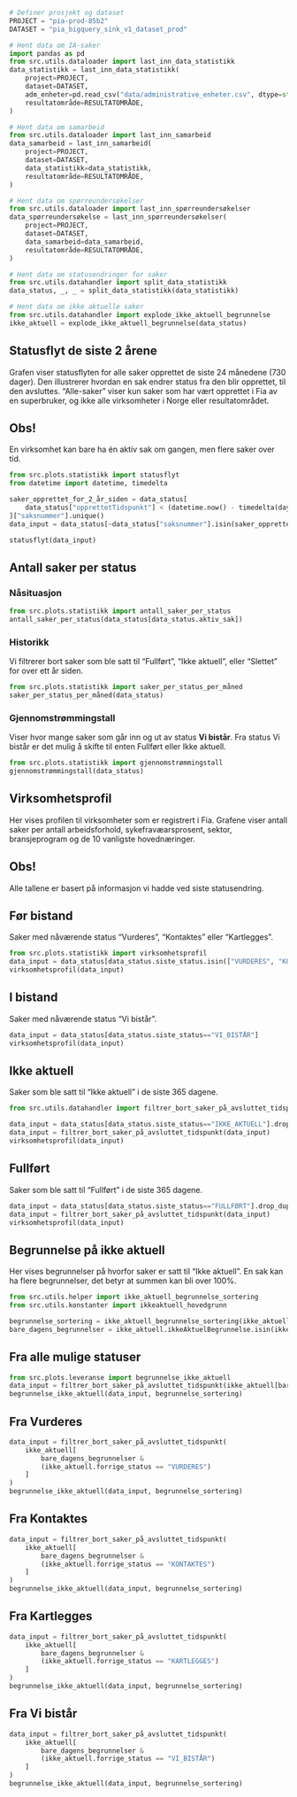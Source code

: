 ```python
# Definer prosjekt og dataset
PROJECT = "pia-prod-85b2"
DATASET = "pia_bigquery_sink_v1_dataset_prod"
```

```python
# Hent data om IA-saker
import pandas as pd
from src.utils.dataloader import last_inn_data_statistikk
data_statistikk = last_inn_data_statistikk(
    project=PROJECT,
    dataset=DATASET,
    adm_enheter=pd.read_csv("data/administrative_enheter.csv", dtype=str),
    resultatområde=RESULTATOMRÅDE,
)
```

```python
# Hent data om samarbeid
from src.utils.dataloader import last_inn_samarbeid
data_samarbeid = last_inn_samarbeid(
    project=PROJECT,
    dataset=DATASET,
    data_statistikk=data_statistikk,
    resultatområde=RESULTATOMRÅDE,
)
```

```python
# Hent data om spørreundersøkelser
from src.utils.dataloader import last_inn_spørreundersøkelser
data_spørreundersøkelse = last_inn_spørreundersøkelser(
    project=PROJECT,
    dataset=DATASET,
    data_samarbeid=data_samarbeid,
    resultatområde=RESULTATOMRÅDE,
)
```

```python
# Hent data om statusendringer for saker
from src.utils.datahandler import split_data_statistikk
data_status, _, _ = split_data_statistikk(data_statistikk)
```

```python
# Hent data om ikke aktuelle saker
from src.utils.datahandler import explode_ikke_aktuell_begrunnelse
ikke_aktuell = explode_ikke_aktuell_begrunnelse(data_status)
```


## Statusflyt de siste 2 årene
Grafen viser statusflyten for alle saker opprettet de siste 24 månedene (730 dager). Den illustrerer hvordan en sak endrer status fra den blir opprettet, til den avsluttes. "Alle-saker" viser kun saker som har vært opprettet i Fia av en superbruker, og ikke alle virksomheter i Norge eller resultatområdet.

::: {.callout-tip}
## Obs!
En virksomhet kan bare ha én aktiv sak om gangen, men flere saker over tid.
:::

```python
from src.plots.statistikk import statusflyt
from datetime import datetime, timedelta

saker_opprettet_for_2_år_siden = data_status[
    data_status["opprettetTidspunkt"] < (datetime.now() - timedelta(days=730))
]["saksnummer"].unique()
data_input = data_status[~data_status["saksnummer"].isin(saker_opprettet_for_2_år_siden)]

statusflyt(data_input)
```


## Antall saker per status
::: {.panel-tabset}
### Nåsituasjon
```python
from src.plots.statistikk import antall_saker_per_status
antall_saker_per_status(data_status[data_status.aktiv_sak])
```

### Historikk
Vi filtrerer bort saker som ble satt til "Fullført", "Ikke aktuell", eller "Slettet" for over ett år siden.
```python
from src.plots.statistikk import saker_per_status_per_måned
saker_per_status_per_måned(data_status)
```

### Gjennomstrømmingstall
Viser hvor mange saker som går inn og ut av status **Vi bistår**.
Fra status Vi bistår er det mulig å skifte til enten Fullført eller Ikke aktuell.
```python
from src.plots.statistikk import gjennomstrømmingstall
gjennomstrømmingstall(data_status)
```

:::


## Virksomhetsprofil

Her vises profilen til virksomheter som er registrert i Fia. Grafene viser antall saker per antall arbeidsforhold, sykefravæarsprosent, sektor, bransjeprogram og de 10 vanligste hovednæringer.

::: {.callout-tip}
## Obs!
Alle tallene er basert på informasjon vi hadde ved siste statusendring.
:::

::: {.panel-tabset}

## Før bistand
Saker med nåværende status "Vurderes", "Kontaktes" eller "Kartlegges".\
```python
from src.plots.statistikk import virksomhetsprofil
data_input = data_status[data_status.siste_status.isin(["VURDERES", "KONTAKTES", "KARTLEGGES"])]
virksomhetsprofil(data_input)
```

## I bistand
Saker med nåværende status "Vi bistår".\
```python
data_input = data_status[data_status.siste_status=="VI_BISTÅR"]
virksomhetsprofil(data_input)
```

## Ikke aktuell
Saker som ble satt til "Ikke aktuell" i de siste 365 dagene.\

```python
from src.utils.datahandler import filtrer_bort_saker_på_avsluttet_tidspunkt

data_input = data_status[data_status.siste_status=="IKKE_AKTUELL"].drop_duplicates("saksnummer", keep="last")
data_input = filtrer_bort_saker_på_avsluttet_tidspunkt(data_input)
virksomhetsprofil(data_input)
```

## Fullført
Saker som ble satt til "Fullført" i de siste 365 dagene.\

```python
data_input = data_status[data_status.siste_status=="FULLFØRT"].drop_duplicates("saksnummer", keep="last")
data_input = filtrer_bort_saker_på_avsluttet_tidspunkt(data_input)
virksomhetsprofil(data_input)
```

:::

## Begrunnelse på ikke aktuell


Her vises begrunnelser på hvorfor saker er satt til "Ikke aktuell". En sak kan ha flere begrunnelser, det betyr at summen kan bli over 100%.


```python
from src.utils.helper import ikke_aktuell_begrunnelse_sortering
from src.utils.konstanter import ikkeaktuell_hovedgrunn

begrunnelse_sortering = ikke_aktuell_begrunnelse_sortering(ikke_aktuell)
bare_dagens_begrunnelser = ikke_aktuell.ikkeAktuelBegrunnelse.isin(ikkeaktuell_hovedgrunn.keys())
```

::: {.panel-tabset}

## Fra alle mulige statuser
```python
from src.plots.leveranse import begrunnelse_ikke_aktuell
data_input = filtrer_bort_saker_på_avsluttet_tidspunkt(ikke_aktuell[bare_dagens_begrunnelser])
begrunnelse_ikke_aktuell(data_input, begrunnelse_sortering)
```

## Fra Vurderes
```python
data_input = filtrer_bort_saker_på_avsluttet_tidspunkt(
    ikke_aktuell[
        bare_dagens_begrunnelser &
        (ikke_aktuell.forrige_status == "VURDERES")
    ]
)
begrunnelse_ikke_aktuell(data_input, begrunnelse_sortering)
```

## Fra Kontaktes
```python
data_input = filtrer_bort_saker_på_avsluttet_tidspunkt(
    ikke_aktuell[
        bare_dagens_begrunnelser &
        (ikke_aktuell.forrige_status == "KONTAKTES")
    ]
)
begrunnelse_ikke_aktuell(data_input, begrunnelse_sortering)
```

## Fra Kartlegges
```python
data_input = filtrer_bort_saker_på_avsluttet_tidspunkt(
    ikke_aktuell[
        bare_dagens_begrunnelser &
        (ikke_aktuell.forrige_status == "KARTLEGGES")
    ]
)
begrunnelse_ikke_aktuell(data_input, begrunnelse_sortering)
```

## Fra Vi bistår
```python
data_input = filtrer_bort_saker_på_avsluttet_tidspunkt(
    ikke_aktuell[
        bare_dagens_begrunnelser &
        (ikke_aktuell.forrige_status == "VI_BISTÅR")
    ]
)
begrunnelse_ikke_aktuell(data_input, begrunnelse_sortering)
```

:::
